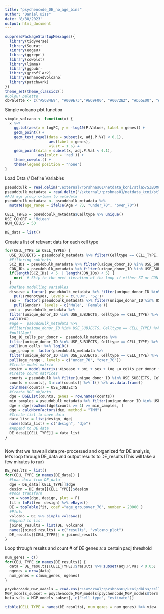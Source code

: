 ```yaml
---
title: "psychencode_DE_no_age_bins"
author: "Daniel Kiss"
date: "8/30/2023"
output: html_document
---
```


```r
suppressPackageStartupMessages({
  library(tidyverse)
  library(Seurat)
  library(edgeR)
  library(ggrepel)
  library(cowplot)
  library(limma)
  library(ggpubr)
  library(gprofiler2)
  library(EnhancedVolcano)
  library(patchwork)
})
theme_set(theme_classic2())
#Colour palette
cbPalette <- c("#56B4E9", "#009E73","#E69F00", "#0072B2", "#D55E00", "#CC79A7","#000000","#F0E442")
```

Simple volcano plot function 
```r
simple_volcano <- function(x) {
  x %>%
    ggplot(aes(x = logFC, y = -log10(P.Value), label = genes)) + 
    geom_point() +
    geom_text_repel(data = subset(x, adj.P.Val < 0.1), 
                    aes(label = genes), 
                    vjust = 1.5) + 
    geom_point(data = subset(x, adj.P.Val < 0.1), 
               aes(color = 'red')) + 
    theme_cowplot() +
    theme(legend.position = "none")
}
```


Load Data // Define Variables
```r
pseudobulk = read.delim("/external/rprshnas01/netdata_kcni/stlab/SZBDMulticohort/pseudobulk_fine_grained.counts.tsv")
pseudobulk_metadata = read.delim("/external/rprshnas01/netdata_kcni/stlab/SZBDMulticohort/pseudobulk_fine_grained.metadata.tsv")
#Add age group column to metadata
pseudobulk_metadata <- pseudobulk_metadata %>%
  mutate(age_range = ifelse(Age < 70, "under_70", "over_70"))

CELL_TYPES = pseudobulk_metadata$Celltype %>% unique()
USE_COHORT = 'McLean'
NUM_CELLS = 50

DE_data = list()
```



Create a list of relevant data for each cell type
```r
for(CELL_TYPE in CELL_TYPES) {
  USE_SUBJECTS = pseudobulk_metadata %>% filter(Celltype == CELL_TYPE, Cohort == USE_COHORT, num_cells > NUM_CELLS) %>% pull(unique_donor_ID)
  #Filtering subjects
  SCZ_IDs = pseudobulk_metadata %>% filter(unique_donor_ID %in% USE_SUBJECTS, Celltype == CELL_TYPE, Phenotype == "SZ") %>% pull(unique_donor_ID)
  CON_IDs = pseudobulk_metadata %>% filter(unique_donor_ID %in% USE_SUBJECTS, Celltype == CELL_TYPE, Phenotype == "CON") %>% pull(unique_donor_ID)
  if(length(SCZ_IDs) < 5 || length(CON_IDs) < 5) {
    next  # Skip to the next iteration of the loop if either SZ or CON have less than 5 individuals in this cell types
  }
  #Define modelling variables
  disease = factor( pseudobulk_metadata %>% filter(unique_donor_ID %in% USE_SUBJECTS, Celltype == CELL_TYPE) %>% 
    pull(Phenotype), levels = c('CON', 'SZ'))
  sex =  factor( pseudobulk_metadata %>% filter(unique_donor_ID %in% USE_SUBJECTS, Celltype == CELL_TYPE) %>% 
    pull(Gender), levels = c('Male', 'Female'))
  pmi =  pseudobulk_metadata %>% 
  filter(unique_donor_ID %in% USE_SUBJECTS, Celltype == CELL_TYPE) %>% 
  pull(PMI)
  #age =  pseudobulk_metadata %>% 
  #filter(unique_donor_ID %in% USE_SUBJECTS, Celltype == CELL_TYPE) %>% 
  #pull(Age)
  log_10_cells_per_donor =  pseudobulk_metadata %>% 
  filter(unique_donor_ID %in% USE_SUBJECTS, Celltype == CELL_TYPE) %>% 
  pull(num_cells) %>% log10()
  age_group =  factor(pseudobulk_metadata %>% 
  filter(unique_donor_ID %in% USE_SUBJECTS, Celltype == CELL_TYPE) %>% 
  pull(age_range), levels = c("under_70", "over_70"))
  #Create model matrix
  design = model.matrix(~disease + pmi + sex + log_10_cells_per_donor + age_group)
  #Create count matrices
  counts = pseudobulk %>% filter(unique_donor_ID %in% USE_SUBJECTS, Celltype == CELL_TYPE)
  counts = counts[, 3:ncol(counts)] %>% t() %>% as.data.frame()
  colnames(counts) = USE_SUBJECTS
  #Create DGE objects
  dge = DGEList(counts, genes = row.names(counts))
  min_samples = pseudobulk_metadata %>% filter(unique_donor_ID %in% USE_SUBJECTS, Celltype == CELL_TYPE) %>% nrow * 0.8
  dge = dge[rowSums(dge$counts >= 1) >= min_samples, ]
  dge = calcNormFactors(dge, method = "TMM")
  #Create list to save data
  data_list = list(design, dge)
  names(data_list) = c("design", "dge")
  #Append to DE data
  DE_data[[CELL_TYPE]] = data_list
}
  
```

Now that we have all data pre-processed and organized for DE analysis, let's loop through DE_data and output results to DE_results (This will take a few minutes to run)
```r
DE_results = list()
for(CELL_TYPE in names(DE_data)) {
  #Load data from DE_data
  dge = DE_data[[CELL_TYPE]]$dge
  design = DE_data[[CELL_TYPE]]$design
  #Voom transform
  vm = voom(dge, design, plot = F)
  fit = lmFit(vm, design) %>% eBayes()
  DE = topTable(fit, coef ="age_groupover_70", number = 20000 )
  #Plots
  volcano = DE %>% simple_volcano()
  #Append to list
  joined_results = list(DE, volcano)
  names(joined_results) = c("results", "volcano_plot")
  DE_results[[CELL_TYPE]] = joined_results
}


```

Loop through results and count # of DE genes at a certain padj threshold
```r
num_genes = c()
for(CELL_TYPE in names(DE_results)) {
  data = DE_results[[CELL_TYPE]]$results %>% subset(adj.P.Val < 0.05)
  ngenes = nrow(data)
  num_genes = c(num_genes, ngenes)
}

psychencode_MGP_models = read.csv("/external/rprshnas01/kcni/dkiss/cell_prop_psychiatry/data/psychencode_MGP_models_mega")
MGP_models_subset = psychencode_MGP_models[psychencode_MGP_models$term == "Intercept", ]
beta_vals = MGP_models_subset[, c("cell_type", "estimate")]

tibble(CELL_TYPE = names(DE_results), num_genes = num_genes) %>% view
```









